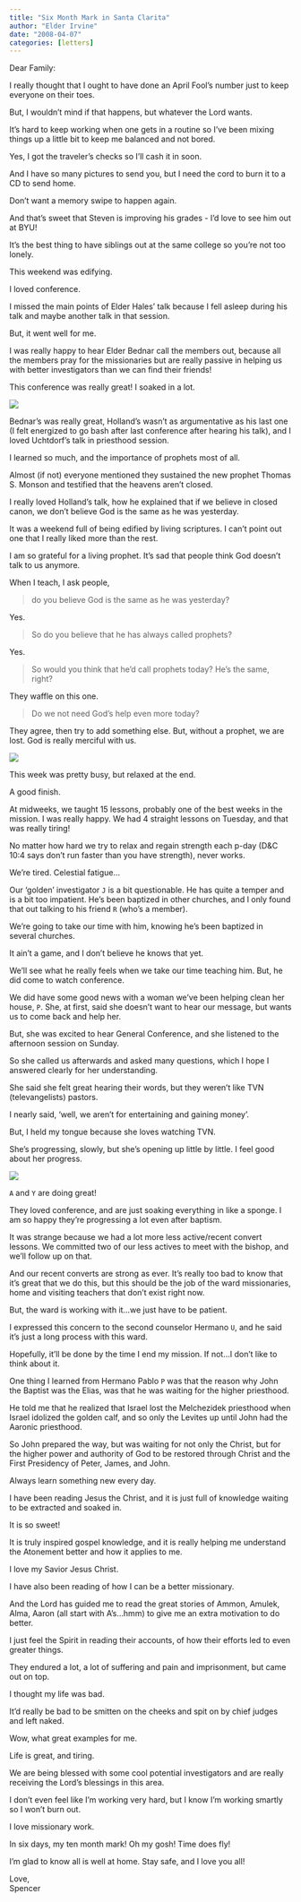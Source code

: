 ```yaml
---
title: "Six Month Mark in Santa Clarita"
author: "Elder Irvine"
date: "2008-04-07"
categories: [letters]
---
```


Dear Family:
 
I really thought that I ought to have done an April Fool's number just to keep everyone on their toes. 

But, I wouldn't mind if that happens, but whatever the Lord wants. 

It's hard to keep working when one gets in a routine so I've been mixing things up a little bit to keep me balanced and not bored. 

Yes, I got the traveler's checks so I'll cash it in soon. 

And I have so many pictures to send you, but I need the cord to burn it to a CD to send home. 

Don't want a memory swipe to happen again. 

And that's sweet that Steven is improving his grades - I'd love to see him out at BYU! 

It's the best thing to have siblings out at the same college so you're not too lonely.
 
This weekend was edifying. 

I loved conference. 

I missed the main points of Elder Hales' talk because I fell asleep during his talk and maybe another talk in that session. 

But, it went well for me. 

I was really happy to hear Elder Bednar call the members out, because all the members pray for the missionaries but are really passive in helping us with better investigators than we can find their friends!  

This conference was really great! I soaked in a lot. 

![](fountain.jpg)

Bednar's was really great, Holland's wasn't as argumentative as his last one (I felt energized to go bash after last conference after hearing his talk), and I loved Uchtdorf's talk in priesthood session. 

I learned so much, and the importance of prophets most of all. 

Almost (if not) everyone mentioned they sustained the new prophet Thomas S. Monson and testified that the heavens aren't closed. 

I really loved Holland's talk, how he explained that if we believe in closed canon, we don't believe God is the same as he was yesterday. 

It was a weekend full of being edified by living scriptures. 
I can't point out one that I really liked more than the rest.
 
I am so grateful for a living prophet. It's sad that people think God doesn't talk to us anymore. 

When I teach, I ask people, 

> do you believe God is the same as he was yesterday? 

Yes. 

> So do you believe that he has always called prophets? 

Yes. 

> So would you think that he'd call prophets today? He's the same, right? 

They waffle on this one. 

> Do we not need God's help even more today? 

They agree, then try to add something else. 
But, without a prophet, we are lost. 
God is really merciful with us.

![](mtn.jpeg)
 
This week was pretty busy, but relaxed at the end. 

A good finish. 

At midweeks, we taught 15 lessons, probably one of the best weeks in the mission. 
I was really happy. 
We had 4 straight lessons on Tuesday, and that was really tiring! 

No matter how hard we try to relax and regain strength each p-day (D&C 10:4 says don't run faster than you have strength), never works. 

We're tired. Celestial fatigue...
 
Our 'golden' investigator `J` is a bit questionable. 
He has quite a temper and is a bit too impatient. 
He's been baptized in other churches, and I only found that out talking to his friend `R` (who's a member). 

We're going to take our time with him, knowing he's been baptized in several churches. 

It ain't a game, and I don't believe he knows that yet. 

We'll see what he really feels when we take our time teaching him. 
But, he did come to watch conference.
 
We did have some good news with a woman we've been helping clean her house, `P`. 
She, at first, said she doesn't want to hear our message, but wants us to come back and help her. 

But, she was excited to hear General Conference, and she listened to the afternoon session on Sunday. 

So she called us afterwards and asked many questions, which I hope I answered clearly for her understanding. 

She said she felt great hearing their words, but they weren't like TVN (televangelists) pastors. 

I nearly said, 'well, we aren't for entertaining and gaining money'. 

But, I held my tongue because she loves watching TVN. 

She's progressing, slowly, but she's opening up little by little. 
I feel good about her progress.
 
![](seed.jpeg) 
 
`A` and `Y` are doing great! 

They loved conference, and are just soaking everything in like a sponge. 
I am so happy they're progressing a lot even after baptism.
 
It was strange because we had a lot more less active/recent convert lessons. 
We committed two of our less actives to meet with the bishop, and we'll follow up on that. 

And our recent converts are strong as ever. 
It's really too bad to know that it's great that we do this, but this should be the job of the ward missionaries, home and visiting teachers that don't exist right now. 

But, the ward is working with it...we just have to be patient. 

I expressed this concern to the second counselor Hermano `U`, and he said it's just a long process with this ward. 

Hopefully, it'll be done by the time I end my mission. 
If not...I don't like to think about it.
 
One thing I learned from Hermano Pablo `P` was that the reason why John the Baptist was the Elias, was that he was waiting for the higher priesthood. 

He told me that he realized that Israel lost the Melchezidek priesthood when Israel idolized the golden calf, and so only the Levites up until John had the Aaronic priesthood. 

So John prepared the way, but was waiting for not only the Christ, but for the higher power and authority of God to be restored through Christ and the First Presidency of Peter, James, and John. 

Always learn something new every day.
 
I have been reading Jesus the Christ, and it is just full of knowledge waiting to be extracted and soaked in. 

It is so sweet! 

It is truly inspired gospel knowledge, and it is really helping me understand the Atonement better and how it applies to me. 

I love my Savior Jesus Christ.
 
I have also been reading of how I can be a better missionary. 

And the Lord has guided me to read the great stories of Ammon, Amulek, Alma, Aaron (all start with A's...hmm) to give me an extra motivation to do better. 

I just feel the Spirit in reading their accounts, of how their efforts led to even greater things. 

They endured a lot, a lot of suffering and pain and imprisonment, but came out on top. 

I thought my life was bad. 

It'd really be bad to be smitten on the cheeks and spit on by chief judges and left naked. 

Wow, what great examples for me.
 
Life is great, and tiring. 

We are being blessed with some cool potential investigators and are really receiving the Lord's blessings in this area. 

I don't even feel like I'm working very hard, but I know I'm working smartly so I won't burn out. 

I love missionary work. 

In six days, my ten month mark! Oh my gosh! Time does fly!
 
I'm glad to know all is well at home. Stay safe, and I love you all!
 
Love,  
Spencer